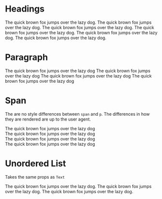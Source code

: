 
<Meta title="Typography" component={Heading} />

# Headings

<Preview>
  <Story name="Headings">
    <div>
      <Heading size={1}>The quick brown fox jumps over the lazy dog.</Heading>
      <Heading size={2}>The quick brown fox jumps over the lazy dog.</Heading>
      <Heading size={3} color="danger">
        The quick brown fox jumps over the lazy dog.
      </Heading>
      <Heading size={4}>The quick brown fox jumps over the lazy dog.</Heading>
      <Heading size={5}>The quick brown fox jumps over the lazy dog.</Heading>
      <Heading size={6}>The quick brown fox jumps over the lazy dog.</Heading>
    </div>
  </Story>
</Preview>

<ArgsTable of={Heading} />

# Paragraph

<Preview>
  <Story name="Paragraph">
    <div>
      <Text is="p" small>
        The quick brown fox jumps over the lazy dog
      </Text>
      <Text is="p">The quick brown fox jumps over the lazy dog</Text>
      <Text is="p" color="text-success">
        The quick brown fox jumps over the lazy dog
      </Text>
      <Text is="p" bold>
        The quick brown fox jumps over the lazy dog
      </Text>
    </div>
  </Story>
</Preview>

<ArgsTable of={Text} />

# Span

The are no style differences between `span` and `p`. The differences in how they are rendered are up to the user agent.

<Preview>
  <Story name="Span">
    <div>
      <div>
        <Text>The quick brown fox jumps over the lazy dog</Text>
      </div>
      <div>
        <Text color="text-blue-700">
          The quick brown fox jumps over the lazy dog
        </Text>
      </div>
      <div>
        <Text bold>The quick brown fox jumps over the lazy dog</Text>
      </div>
      <div>
        <Text small>The quick brown fox jumps over the lazy dog</Text>
      </div>
    </div>
  </Story>
</Preview>

<ArgsTable of={Text} />

# Unordered List

Takes the same props as `Text`

<Preview>
  <Story name="Unordered List">
    <UnorderedList>
      <ListItem is="li" bold>The quick brown fox jumps over the lazy dog.</ListItem>
      <ListItem is="li" color="text-error">The quick brown fox jumps over the lazy dog.</ListItem>
      <ListItem is="li" small>The quick brown fox jumps over the lazy dog.</ListItem>
    </UnorderedList>
  </Story>
</Preview>

<ArgsTable of={Text} />
